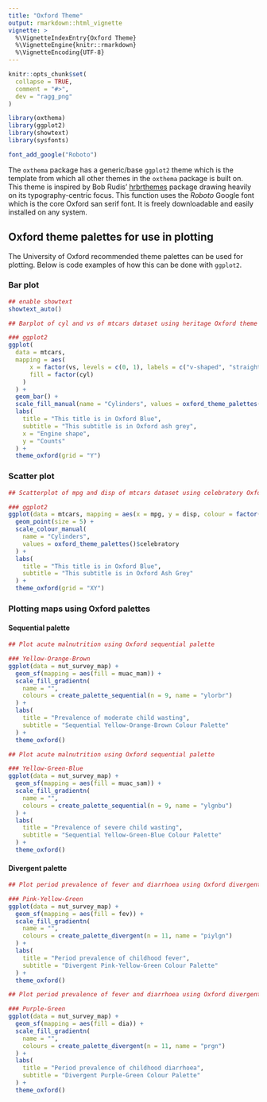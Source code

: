 ```yaml
---
title: "Oxford Theme"
output: rmarkdown::html_vignette
vignette: >
  %\VignetteIndexEntry{Oxford Theme}
  %\VignetteEngine{knitr::rmarkdown}
  %\VignetteEncoding{UTF-8}
---
```


```r
knitr::opts_chunk$set(
  collapse = TRUE,
  comment = "#>",
  dev = "ragg_png"
)
```

```r
library(oxthema)
library(ggplot2)
library(showtext)
library(sysfonts)

font_add_google("Roboto")
```

The `oxthema`  package has a generic/base `ggplot2` theme which is the template from which all other themes in the `oxthema` package is built on. This theme is inspired by Bob Rudis' [hrbrthemes](https://github.com/hrbrmstr/hrbrthemes) package drawing heavily on its typography-centric focus. This function uses the *Roboto* Google font which is the core Oxford san serif font. It is freely downloadable and easily installed on any system.

## Oxford theme palettes for use in plotting

The University of Oxford recommended theme palettes can be used for plotting. Below is code examples of how this can be done with `ggplot2`.

### Bar plot

```r
## enable showtext
showtext_auto()

## Barplot of cyl and vs of mtcars dataset using heritage Oxford theme

### ggplot2
ggplot(
  data = mtcars, 
  mapping = aes(
      x = factor(vs, levels = c(0, 1), labels = c("v-shaped", "straight")), 
      fill = factor(cyl)
    )  
  ) +
  geom_bar() +
  scale_fill_manual(name = "Cylinders", values = oxford_theme_palettes()$heritage) +
  labs(
    title = "This title is in Oxford Blue",
    subtitle = "This subtitle is in Oxford ash grey",
    x = "Engine shape",
    y = "Counts"
  ) +
  theme_oxford(grid = "Y")
```

### Scatter plot

```r
## Scatterplot of mpg and disp of mtcars dataset using celebratory Oxford theme

### ggplot2
ggplot(data = mtcars, mapping = aes(x = mpg, y = disp, colour = factor(cyl))) +
  geom_point(size = 5) +
  scale_colour_manual(
    name = "Cylinders", 
    values = oxford_theme_palettes()$celebratory
  ) +
  labs(
    title = "This title is in Oxford Blue",
    subtitle = "This subtitle is in Oxford Ash Grey"
  ) +
  theme_oxford(grid = "XY")
```

### Plotting maps using Oxford palettes

#### Sequential palette

```r
## Plot acute malnutrition using Oxford sequential palette

### Yellow-Orange-Brown
ggplot(data = nut_survey_map) +
  geom_sf(mapping = aes(fill = muac_mam)) +
  scale_fill_gradientn(
    name = "",
    colours = create_palette_sequential(n = 9, name = "ylorbr")
  ) +
  labs(
    title = "Prevalence of moderate child wasting",
    subtitle = "Sequential Yellow-Orange-Brown Colour Palette"
  ) +
  theme_oxford()
```

```r
## Plot acute malnutrition using Oxford sequential palette

### Yellow-Green-Blue
ggplot(data = nut_survey_map) +
  geom_sf(mapping = aes(fill = muac_sam)) +
  scale_fill_gradientn(
    name = "",
    colours = create_palette_sequential(n = 9, name = "ylgnbu")
  ) +
  labs(
    title = "Prevalence of severe child wasting",
    subtitle = "Sequential Yellow-Green-Blue Colour Palette"
  ) +
  theme_oxford()
```

#### Divergent palette

```r
## Plot period prevalence of fever and diarrhoea using Oxford divergent palette

### Pink-Yellow-Green
ggplot(data = nut_survey_map) +
  geom_sf(mapping = aes(fill = fev)) +
  scale_fill_gradientn(
    name = "",
    colours = create_palette_divergent(n = 11, name = "piylgn")
  ) +
  labs(
    title = "Period prevalence of childhood fever",
    subtitle = "Divergent Pink-Yellow-Green Colour Palette"
  ) +
  theme_oxford()
```

```r
## Plot period prevalence of fever and diarrhoea using Oxford divergent palette

### Purple-Green
ggplot(data = nut_survey_map) +
  geom_sf(mapping = aes(fill = dia)) +
  scale_fill_gradientn(
    name = "",
    colours = create_palette_divergent(n = 11, name = "prgn")
  ) +
  labs(
    title = "Period prevalence of childhood diarrhoea",
    subtitle = "Divergent Purple-Green Colour Palette"
  ) +
  theme_oxford()
```

